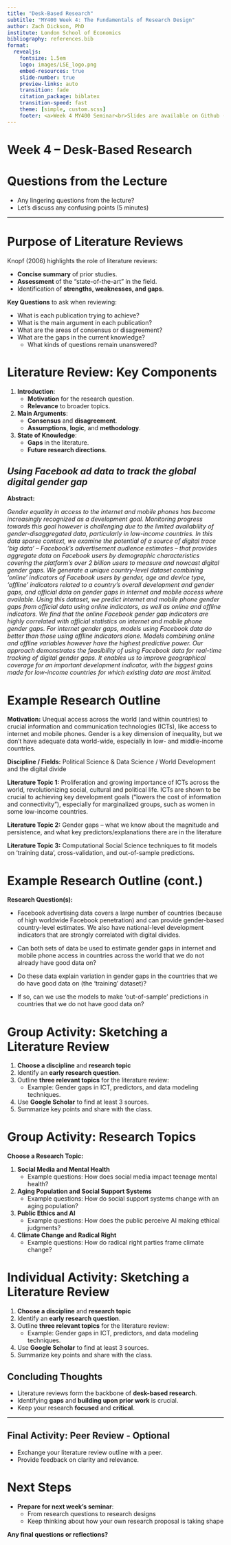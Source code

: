 ```yaml
---
title: "Desk-Based Research"
subtitle: "MY400 Week 4: The Fundamentals of Research Design"
author: Zach Dickson, PhD 
institute: London School of Economics
bibliography: references.bib
format:
  revealjs: 
    fontsize: 1.5em
    logo: images/LSE_logo.png
    embed-resources: true
    slide-number: true
    preview-links: auto
    transition: fade
    citation_package: biblatex
    transition-speed: fast
    theme: [simple, custom.scss]
    footer: <a>Week 4 MY400 Seminar<br>Slides are available on Github ([z-dickson/MY400](https://github.com/z-dickson/MY400))</a>
---
```




# Week 4 – Desk-Based Research

# Questions from the Lecture

- Any lingering questions from the lecture?
- Let's discuss any confusing points (5 minutes)

---

# Purpose of Literature Reviews

Knopf (2006) highlights the role of literature reviews:

- **Concise summary** of prior studies.
- **Assessment** of the "state-of-the-art" in the field.
- Identification of **strengths, weaknesses, and gaps**.

**Key Questions** to ask when reviewing:

- What is each publication trying to achieve?
- What is the main argument in each publication?
- What are the areas of consensus or disagreement?
- What are the gaps in the current knowledge?
  - What kinds of questions remain unanswered?



# Literature Review: Key Components

1. **Introduction**: 
   - **Motivation** for the research question.
   - **Relevance** to broader topics.
2. **Main Arguments**:
    - **Consensus** and **disagreement**.
    - **Assumptions**, **logic**, and **methodology**.
3. **State of Knowledge**:
    - **Gaps** in the literature.
    - **Future research directions**.




## *Using Facebook ad data to track the global digital gender gap*

**Abstract:**

*Gender equality in access to the internet and mobile phones has become increasingly recognized as a development goal. Monitoring progress towards this goal however is challenging due to the limited availability of gender-disaggregated data, particularly in low-income countries. In this data sparse context, we examine the potential of a source of digital trace ‘big data’ – Facebook’s advertisement audience estimates – that provides aggregate data on Facebook users by demographic characteristics covering the platform’s over 2 billion users to measure and nowcast digital gender gaps. We generate a unique country-level dataset combining ‘online’ indicators of Facebook users by gender, age and device type, ‘offline’ indicators related to a country’s overall development and gender gaps, and official data on gender gaps in internet and mobile access where available. Using this dataset, we predict internet and mobile phone gender gaps from official data using online indicators, as well as online and offline indicators. We find that the online Facebook gender gap indicators are highly correlated with official statistics on internet and mobile phone gender gaps. For internet gender gaps, models using Facebook data do better than those using offline indicators alone. Models combining online and offline variables however have the highest predictive power. Our approach demonstrates the feasibility of using Facebook data for real-time tracking of digital gender gaps. It enables us to improve geographical coverage for an important development indicator, with the biggest gains made for low-income countries for which existing data are most limited.*


# Example Research Outline

**Motivation:​** Unequal access across the world (and within countries) to crucial information and communication technologies (ICTs), like access to internet and mobile phones.  Gender is a key dimension of inequality, but we don’t have adequate data world-wide, especially in low- and middle-income countries. ​

**Discipline / Fields:** Political Science & Data Science / World Development and the digital divide​

**Literature Topic 1:​** Proliferation and growing importance of ICTs across the world, revolutionizing social, cultural and political life. ICTs are shown to be crucial to achieving key development goals (“lowers the cost of information and connectivity”), especially for marginalized groups, such as women in some low-income countries. ​

**Literature Topic 2:​** Gender gaps – what we know about the magnitude and persistence, and what key predictors/explanations there are in the literature​

**Literature Topic 3:​** Computational Social Science techniques to fit models on ‘training data’, cross-validation, and out-of-sample predictions. ​


# Example Research Outline (cont.)

**Research Question(s):​** 

- Facebook advertising data covers a large number of countries (because of high worldwide Facebook penetration) and can provide gender-based country-level estimates. We also have national-level development indicators that are strongly correlated with digital divides. ​

- Can both sets of data be used to estimate gender gaps in internet and mobile phone access in countries across the world that we do not already have good data on?​

- Do these data explain variation in gender gaps in the countries that we do have good data on (the ‘training’ dataset)?​

- If so, can we use the models to make ‘out-of-sample’ predictions in countries that we do not have good data on?




# Group Activity: Sketching a Literature Review 


1. **Choose a discipline** and **research topic**
2. Identify an **early research question**.
3. Outline **three relevant topics** for the literature review:
   - Example: Gender gaps in ICT, predictors, and data modeling techniques.
4. Use **Google Scholar** to find at least 3 sources.
5. Summarize key points and share with the class.


# Group Activity: Research Topics

**Choose a Research Topic:**

1. **Social Media and Mental Health**
   - Example questions: How does social media impact teenage mental health?
2. **Aging Population and Social Support Systems**
   - Example questions: How do social support systems change with an aging population?
3. **Public Ethics and AI**
   - Example questions: How does the public perceive AI making ethical judgments?
4. **Climate Change and Radical Right**
   - Example questions: How do radical right parties frame climate change?





# Individual Activity: Sketching a Literature Review 


1. **Choose a discipline** and **research topic**
2. Identify an **early research question**.
3. Outline **three relevant topics** for the literature review:
   - Example: Gender gaps in ICT, predictors, and data modeling techniques.
4. Use **Google Scholar** to find at least 3 sources.
5. Summarize key points and share with the class.






## Concluding Thoughts

- Literature reviews form the backbone of **desk-based research**.
- Identifying **gaps** and **building upon prior work** is crucial.
- Keep your research **focused** and **critical**.

---

## Final Activity: Peer Review - Optional

- Exchange your literature review outline with a peer.
- Provide feedback on clarity and relevance.



# Next Steps

- **Prepare for next week's seminar**:
  - From research questions to research designs
  - Keep thinking about how your own research proposal is taking shape

**Any final questions or reflections?**
